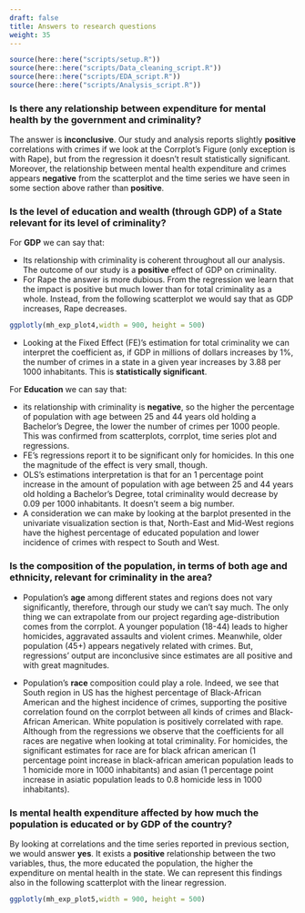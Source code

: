 ```yaml
---
draft: false
title: Answers to research questions
weight: 35
---
```

```r
source(here::here("scripts/setup.R"))
source(here::here("scripts/Data_cleaning_script.R"))
source(here::here("scripts/EDA_script.R"))
source(here::here("scripts/Analysis_script.R"))
```


### Is there any relationship between expenditure for mental health by the government and criminality?

The answer is <b>inconclusive</b>.
Our study and analysis reports slightly <b>positive</b> correlations with crimes if we look at the Corrplot's Figure (only exception is with Rape), but from the regression it doesn't result statistically significant.
Moreover, the relationship between mental health expenditure and crimes appears <b>negative</b> from the scatterplot and the time series we have seen in some section above rather than <b>positive</b>.

### Is the level of education and wealth (through GDP) of a State relevant for its level of criminality?

For <b>GDP</b> we can say that:

* Its relationship with criminality is coherent throughout all our analysis. The outcome of our study is a <b>positive</b> effect of GDP on criminality.
* For Rape the answer is more dubious. From the regression we learn that the impact is positive but much lower than for total criminality as a whole. Instead, from the following scatterplot we would say that as GDP increases, Rape decreases.

```r
ggplotly(mh_exp_plot4,width = 900, height = 500)
```

* Looking at the Fixed Effect (FE)'s estimation for total criminality we can interpret the coefficient as, if GDP in millions of dollars increases by 1%, the number of crimes in a state in a given year increases by 3.88 per 1000 inhabitants. This is <b>statistically significant</b>.

For <b>Education</b> we can say that:

* its relationship with criminality is <b>negative</b>, so the higher the percentage of population with age between 25 and 44 years old holding a Bachelor's Degree, the lower the number of crimes per 1000 people. This was confirmed from scatterplots, corrplot, time series plot and regressions.
* FE's regressions report it to be significant only for homicides. In this one the magnitude of the effect is very small, though.
* OLS's estimations interpretation is that for an 1 percentage point increase in the amount of population with age between 25 and 44 years old holding a Bachelor's Degree, total criminality would decrease by 0.09 per 1000 inhabitants. It doesn't seem a big number.
* A consideration we can make by looking at the barplot presented in the univariate visualization section is that, North-East and Mid-West regions have the highest percentage of educated population and lower incidence of crimes with respect to South and West.

### Is the composition of the population, in terms of both age and ethnicity, relevant for criminality in the area?

* Population's <b>age</b> among different states and regions does not vary significantly, therefore, through our study we can't say much. The only thing we can extrapolate from our project regarding age-distribution comes from the corrplot. A younger population (18-44) leads to higher homicides, aggravated assaults and violent crimes. Meanwhile, older population (45+) appears negatively related with crimes. But, regressions' output are inconclusive since estimates are all positive and with great magnitudes.

* Population's <b>race</b> composition could play a role. Indeed, we see that South region in US has the highest percentage of Black-African American and the highest incidence of crimes, supporting the positive correlation found on the corrplot between all kinds of crimes and Black-African American. White population is positively correlated with rape. Although from the regressions we observe that the coefficients for all races are negative when looking at total criminality. For homicides, the significant estimates for race are for black african american (1 percentage point increase in black-african american population leads to 1 homicide more in 1000 inhabitants) and asian (1 percentage point increase in asiatic population leads to 0.8 homicide less in 1000 inhabitants). 

### Is mental health expenditure affected by how much the population is educated or by GDP of the country?

By looking at correlations and the time series reported in previous section, we would answer <b>yes</b>. It exists a <b>positive</b> relationship between the two variables, thus, the more educated the population, the higher the expenditure on mental health in the state.
We can represent this findings also in the following scatterplot with the linear regression.

```r
ggplotly(mh_exp_plot5,width = 900, height = 500)
```